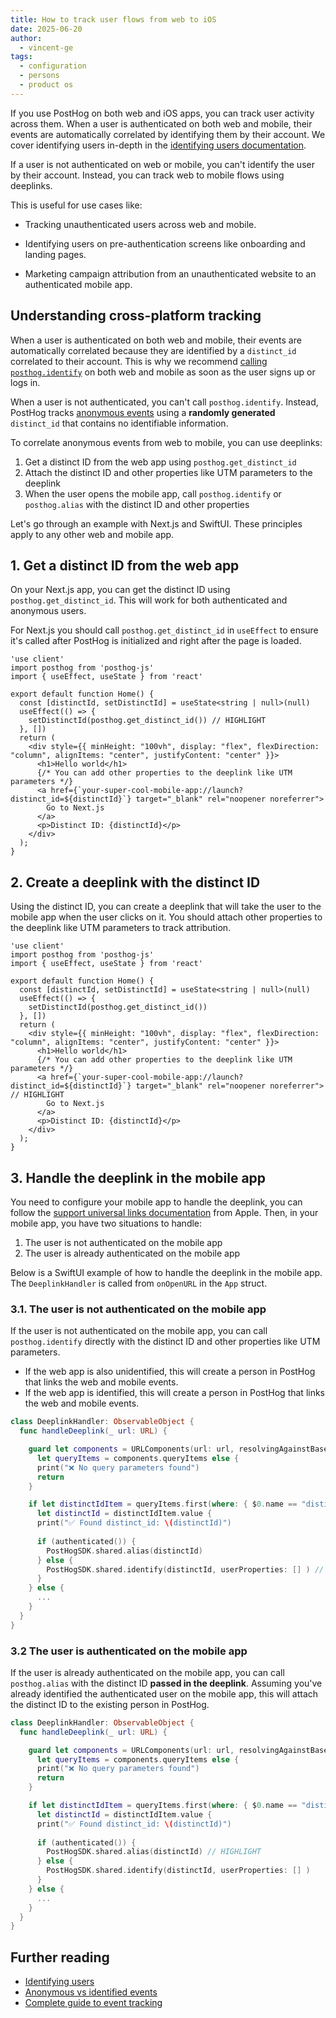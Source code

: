 ```yaml
---
title: How to track user flows from web to iOS
date: 2025-06-20
author:
  - vincent-ge
tags:
  - configuration
  - persons
  - product os
---
```


If you use PostHog on both web and iOS apps, you can track user activity across them. When a user is authenticated on both web and mobile, their events are automatically correlated by identifying them by their account. We cover identifying users in-depth in the [identifying users documentation](/docs/product-analytics/identify).

If a user is not authenticated on web or mobile, you can't identify the user by their account. 
Instead, you can track web to mobile flows using deeplinks. 

This is useful for use cases like:

- Tracking unauthenticated users across web and mobile.

- Identifying users on pre-authentication screens like onboarding and landing pages.

- Marketing campaign attribution from an unauthenticated website to an authenticated mobile app.

## Understanding cross-platform tracking

When a user is authenticated on both web and mobile, their events are automatically correlated because they are identified by a `distinct_id` correlated to their account. This is why we recommend [calling `posthog.identify`](https://posthog.com/docs/product-analytics/identify#1-call-identify-as-soon-as-youre-able-to) on both web and mobile as soon as the user signs up or logs in.

When a user is not authenticated, you can't call `posthog.identify`. Instead, PostHog tracks [anonymous events](/docs/data/anonymous-vs-identified-events) using a **randomly generated** `distinct_id` that contains no identifiable information.

To correlate anonymous events from web to mobile, you can use deeplinks:
1. Get a distinct ID from the web app using `posthog.get_distinct_id`
2. Attach the distinct ID and other properties like UTM parameters to the deeplink
3. When the user opens the mobile app, call `posthog.identify` or `posthog.alias` with the distinct ID and other properties

Let's go through an example with Next.js and SwiftUI. These principles apply to any other web and mobile app.

## 1. Get a distinct ID from the web app

On your Next.js app, you can get the distinct ID using `posthog.get_distinct_id`. This will work for both authenticated and anonymous users.

For Next.js you should call `posthog.get_distinct_id` in `useEffect` to ensure it's called after PostHog is initialized and right after the page is loaded.

```tsx focusOnLines=6-8
'use client'
import posthog from 'posthog-js'
import { useEffect, useState } from 'react'

export default function Home() {
  const [distinctId, setDistinctId] = useState<string | null>(null)
  useEffect(() => {
    setDistinctId(posthog.get_distinct_id()) // HIGHLIGHT
  }, [])
  return (
    <div style={{ minHeight: "100vh", display: "flex", flexDirection: "column", alignItems: "center", justifyContent: "center" }}>
      <h1>Hello world</h1>
      {/* You can add other properties to the deeplink like UTM parameters */}
      <a href={`your-super-cool-mobile-app://launch?distinct_id=${distinctId}`} target="_blank" rel="noopener noreferrer">
        Go to Next.js
      </a>
      <p>Distinct ID: {distinctId}</p>
    </div>
  );
}
```

## 2. Create a deeplink with the distinct ID

Using the distinct ID, you can create a deeplink that will take the user to the mobile app when the user clicks on it. You should attach other properties to the deeplink like UTM parameters to track attribution.

```tsx focusOnLines=10-17
'use client'
import posthog from 'posthog-js'
import { useEffect, useState } from 'react'

export default function Home() {
  const [distinctId, setDistinctId] = useState<string | null>(null)
  useEffect(() => {
    setDistinctId(posthog.get_distinct_id())
  }, [])
  return (
    <div style={{ minHeight: "100vh", display: "flex", flexDirection: "column", alignItems: "center", justifyContent: "center" }}>
      <h1>Hello world</h1>
      {/* You can add other properties to the deeplink like UTM parameters */}
      <a href={`your-super-cool-mobile-app://launch?distinct_id=${distinctId}`} target="_blank" rel="noopener noreferrer"> // HIGHLIGHT
        Go to Next.js
      </a>
      <p>Distinct ID: {distinctId}</p>
    </div>
  );
}
```

## 3. Handle the deeplink in the mobile app

You need to configure your mobile app to handle the deeplink, you can follow the [support universal links documentation](https://developer.apple.com/documentation/xcode/allowing-apps-and-websites-to-link-to-your-content/#Support-universal-links) from Apple. Then, in your mobile app, you have two situations to handle:

1. The user is not authenticated on the mobile app
2. The user is already authenticated on the mobile app

Below is a SwiftUI example of how to handle the deeplink in the mobile app. The `DeeplinkHandler` is called from `onOpenURL` in the `App` struct.

### 3.1. The user is not authenticated on the mobile app

If the user is not authenticated on the mobile app, you can call `posthog.identify` directly with the distinct ID and other properties like UTM parameters. 

- If the web app is also unidentified, this will create a person in PostHog that links the web and mobile events.
- If the web app is identified, this will create a person in PostHog that links the web and mobile events.

```swift focusOnLines=13-17
class DeeplinkHandler: ObservableObject {
  func handleDeeplink(_ url: URL) {

    guard let components = URLComponents(url: url, resolvingAgainstBaseURL: false),
      let queryItems = components.queryItems else {
      print("❌ No query parameters found")
      return
    }

    if let distinctIdItem = queryItems.first(where: { $0.name == "distinct_id" }),
      let distinctId = distinctIdItem.value {
      print("✅ Found distinct_id: \(distinctId)")
      
      if (authenticated()) {
        PostHogSDK.shared.alias(distinctId)
      } else {
        PostHogSDK.shared.identify(distinctId, userProperties: [] ) // HIGHLIGHT
      }
    } else {
      ...
    }
  }
}
```

### 3.2 The user is authenticated on the mobile app

If the user is already authenticated on the mobile app, you can call `posthog.alias` with the distinct ID **passed in the deeplink**. Assuming you've already identified the authenticated user on the mobile app, this will attach the distinct ID to the existing person in PostHog.

```swift focusOnLines=13-17
class DeeplinkHandler: ObservableObject {
  func handleDeeplink(_ url: URL) {

    guard let components = URLComponents(url: url, resolvingAgainstBaseURL: false),
      let queryItems = components.queryItems else {
      print("❌ No query parameters found")
      return
    }

    if let distinctIdItem = queryItems.first(where: { $0.name == "distinct_id" }),
      let distinctId = distinctIdItem.value {
      print("✅ Found distinct_id: \(distinctId)")
      
      if (authenticated()) {
        PostHogSDK.shared.alias(distinctId) // HIGHLIGHT
      } else {
        PostHogSDK.shared.identify(distinctId, userProperties: [] )
      }
    } else {
      ...
    }
  }
}
```

## Further reading

- [Identifying users](/docs/product-analytics/identify)
- [Anonymous vs identified events](/docs/data/anonymous-vs-identified-events)
- [Complete guide to event tracking](/tutorials/event-tracking-guide)
